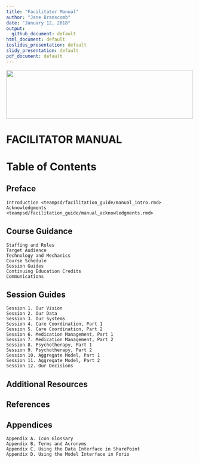 ```yaml
---
title: "Facilitator Manual"
author: "Jane Branscomb"
date: "January 12, 2018"
output: 
  github_document: default
html_document: default
ioslides_presentation: default
slidy_presentation: default
pdf_document: default
---
```


<!--MTL Logo -->
<img src = "https://rawgit.com/lzim/teampsd/teampsd_style/ModelingToLearn_logo1.png"
     height = "130" width = "500">  

# FACILITATOR MANUAL



# Table of Contents

## Preface
    Introduction <teampsd/facilitation_guide/manual_intro.rmd> 
    Acknowledgments <teampsd/facilitation_guide/manual_acknowledgments.rmd>

## Course Guidance
    Staffing and Roles
    Target Audience
    Technology and Mechanics
    Course Schedule
    Session Guides
    Continuing Education Credits
    Communications

## Session Guides
    Session 1. Our Vision
    Session 2. Our Data
    Session 3. Our Systems
    Session 4. Care Coordination, Part 1
    Session 5. Care Coordination, Part 2
    Session 6. Medication Management, Part 1
    Session 7. Medication Management, Part 2
    Session 8. Psychotherapy, Part 1
    Session 9. Psychotherapy, Part 2
    Session 10. Aggregate Model, Part 1
    Session 11. Aggregate Model, Part 2
    Session 12. Our Decisions

## Additional Resources

## References

## Appendices
    Appendix A. Icon Glossary
    Appendix B. Terms and Acronyms
    Appendix C. Using the Data Interface in SharePoint
    Appendix D. Using the Model Interface in Forio
